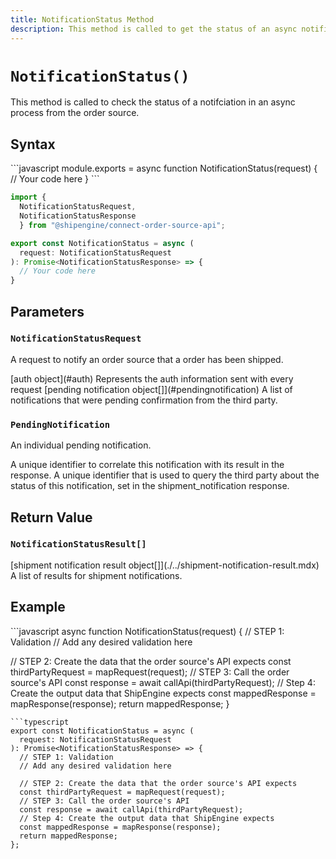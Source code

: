 ```yaml
---
title: NotificationStatus Method
description: This method is called to get the status of an async notification in an order source.
---
```



`NotificationStatus()`
===========================
This method is called to check the status of a notifciation in an async process from the order source.


Syntax
-----------------------------------------------
<CodeWrapper>
```javascript
module.exports = async function NotificationStatus(request) {
  // Your code here
}
```

```typescript
import {
  NotificationStatusRequest,
  NotificationStatusResponse
  } from "@shipengine/connect-order-source-api";

export const NotificationStatus = async (
  request: NotificationStatusRequest
): Promise<NotificationStatusResponse> => {
  // Your code here
}
```
</CodeWrapper>



Parameters
-----------------------------------------------

### `NotificationStatusRequest`
A request to notify an order source that a order has been shipped.

<Reference>

  <Field name="auth" nullable={false}>
    <Type>
      [auth object](#auth)
    </Type>
    <Description>
      Represents the auth information sent with every request
    </Description>
  </Field>

  <Field name="notifications" nullable={false}>
    <Type>
      [pending notification object[]](#pendingnotification)
    </Type>
    <Description>
      A list of notifications that were pending confirmation from the third party.
    </Description>
  </Field>

</Reference>

### `PendingNotification`
An individual pending notification.

<Reference>

  <Field name="notification_id" type="string" nullable={false}>
    <Description>
      A unique identifier to correlate this notification with its result in the response.
    </Description>
  </Field>

  <Field name="submission_id" type="string" nullable={false}>
    <Description>
      A unique identifier that is used to query the third party about the status of this notification, set in the shipment_notification response.
    </Description>
  </Field>

</Reference>

Return Value
-----------------------------------------------
### `NotificationStatusResult[]`

<Reference>
  <Field name="notification_results" required={true}>
    <Type>
      [shipment notification result object[]](./../shipment-notification-result.mdx)
    </Type>
    <Description>
      A list of results for shipment notifications.
    </Description>
  </Field>
</Reference>

Example
-----------------------------------------------
<CodeWrapper>
```javascript
async function NotificationStatus(request) {
  // STEP 1: Validation
  // Add any desired validation here

  // STEP 2: Create the data that the order source's API expects
  const thirdPartyRequest = mapRequest(request);
  // STEP 3: Call the order source's API
  const response = await callApi(thirdPartyRequest);
  // Step 4: Create the output data that ShipEngine expects
  const mappedResponse = mapResponse(response);
  return mappedResponse;
}
```
```typescript
export const NotificationStatus = async (
  request: NotificationStatusRequest
): Promise<NotificationStatusResponse> => {
  // STEP 1: Validation
  // Add any desired validation here

  // STEP 2: Create the data that the order source's API expects
  const thirdPartyRequest = mapRequest(request);
  // STEP 3: Call the order source's API
  const response = await callApi(thirdPartyRequest);
  // Step 4: Create the output data that ShipEngine expects
  const mappedResponse = mapResponse(response);
  return mappedResponse;
};
```
</CodeWrapper>
